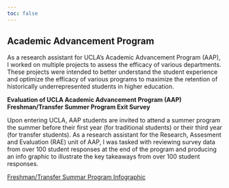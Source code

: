 ```yaml
---
toc: false
---
```


## Academic Advancement Program

As a research assistant for UCLA's Academic Advancement Program (AAP), I worked on multiple projects to assess the efficacy of various departments. These projects were intended to better understand the student experience and optimize the efficacy of various programs to maximize the retention of historically underrepresented students in higher education. 

**Evaluation of UCLA Academic Advancement Program (AAP) Freshman/Transfer Summer Program Exit Survey**

Upon entering UCLA, AAP students are invited to attend a summer program the summer before their first year (for traditional students) or their third year (for transfer students). As a research assistant for the Research, Assesment and Evaluation (RAE) unit of AAP, I was tasked with reviewing survey data from over 100 student responses at the end of the program and producing an info graphic to illustrate the key takeaways from over 100 student responses. 

[Freshman/Transfer Summar Program Infographic](/Projects/FTSPExit.pdf "FTSP Infographic")
